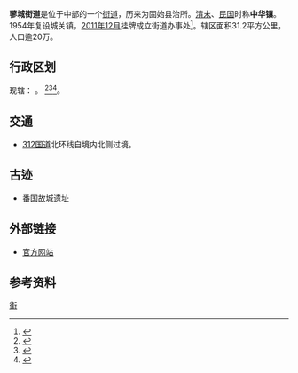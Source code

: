 {{中国乡级行政区
|41/15/25/001/000|
| 景观照片文件名 = Gushi Chen Yuanguang Square Sunset.jpg
| 景观照片描述 = 陈元光广场
| 汉语拼音 = 
| 地理坐标 = 
| 总面积 = 31.2km²
| 户籍人口 = 20万
| 户籍人口年份 = 
| 常住人口 = 
| 常住人口年份 = 
| 人口密度 = 
| 行政区划 = 
| 政府驻地 = 黄河路
| 邮政编码 = 465250
| 毗邻行政区 = 
| 位置图文件名 = 
| 位置图描述 = 
}}
'''蓼城街道'''是位于{{PRC admin/fullname|41/15/25/001/000|3}}中部的一个[[街道_(行政区划)|街道]]，历来为固始县治所。[[清末|清末]]、[[中華民國|民国]]时称'''中华镇'''。1954年复设城关镇，[[2011年12月|2011年12月]]挂牌成立街道办事处<ref>{{cite web| language =zh-cn| publisher =固始县人民政府| title =固始县蓼城街道办事处今日揭牌| url =http://www.gsxzf.gov.cn/zhengwugongkai/zhengwudongtai/2011/1212/34484.html| author =| date =| accessdate =2011-12-13}}{{dead link|date=2018年4月 |bot=InternetArchiveBot |fix-attempted=yes }}</ref>。辖区面积31.2平方公里，人口逾20万。
== 行政区划 ==
现辖：
{{PRC admin/children|41/15/25/001/000}}。
<ref>{{cite web|url=http://www.xzqh.org/html/ha/0835.html|title=城关镇概况|publisher=行政区划网|accessdate=2009-05-14|deadurl=yes|archiveurl=https://web.archive.org/web/20090307094543/http://www.xzqh.org/html/ha/0835.html|archivedate=2009-03-07}}</ref><ref>{{cite web | language = zh-cn | publisher = 固始网 | title = 固政文〔2010〕305号 关于固始县城关镇等四乡镇建立居民委员会的批复 | url = http://www.gsw.gov.cn/html/wzgg/37116.html | author =  | date =  | accessdate = 2010-12-28 | archive-date = 2011-04-29 | archive-url = https://web.archive.org/web/20110429100824/http://www.gsw.gov.cn/html/wzgg/37116.html | dead-url = no }}</ref><ref>{{cite web | language = zh-cn | publisher = 固始县人民政府 | title = 固政文〔2011〕278号 固始县人民政府关于城关镇建立怡合、陈元光居民委员会的批复 | url = http://www.gsxzf.gov.cn/zhengwugongkai/zhengfuwenjian/2011/1026/33380.html | author =  | date =  | accessdate = 2011-11-19 }}{{dead link|date=2018年4月 |bot=InternetArchiveBot |fix-attempted=yes }}</ref>。

== 交通 ==
*[[312国道|312国道]]北环线自境内北侧过境。

== 古迹 ==
*[[番国故城遗址|番国故城遗址]]

== 外部链接 ==
*[https://web.archive.org/web/20090925124713/http://cgz.gsw.gov.cn/ 官方网站]

== 参考资料 ==
{{reflist}}

{{Henan-stub}}
{{PRC admin/navcat|41/15/25/001/000}}

[[Category:固始县行政区划|街]]